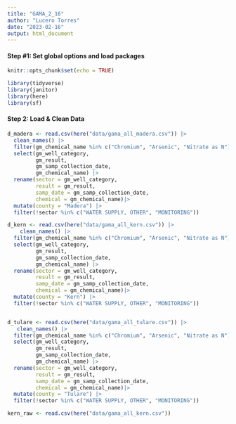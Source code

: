 ```yaml
---
title: "GAMA_2_16"
author: "Lucero Torres"
date: "2023-02-16"
output: html_document
---
```

#### Step #1: Set global options and load packages
```r
knitr::opts_chunk$set(echo = TRUE)

library(tidyverse)
library(janitor)
library(here)
library(sf)

```

#### Step 2: Load & Clean Data 
```r

d_madera <- read.csv(here("data/gama_all_madera.csv")) |>                       #create object called d_madera,load data
  clean_names() |>                                                              #clean names
  filter(gm_chemical_name %in% c("Chromium", "Arsenic", "Nitrate as N")) |>     #filter out specified contaminanta
  select(gm_well_category,                                                      #selecting specific columns 
         gm_result, 
         gm_samp_collection_date, 
         gm_chemical_name) |>
  rename(sector = gm_well_category,                                             #renaming columns into concise names
         result = gm_result,
         samp_date = gm_samp_collection_date, 
         chemical = gm_chemical_name)|>
  mutate(county = "Madera") |>                                                  #adding column for county 
  filter(!sector %in% c("WATER SUPPLY, OTHER", "MONITORING"))                   #filtering out vague or unnecessary well data 

d_kern <- read.csv(here("data/gama_all_kern.csv")) |>                           #creating object called d_kern,load data
    clean_names() |>                                                            #clean names
  filter(gm_chemical_name %in% c("Chromium", "Arsenic", "Nitrate as N")) |>     #filter out specified contaminanta
  select(gm_well_category,                                                      #selecting specific columns 
         gm_result, 
         gm_samp_collection_date, 
         gm_chemical_name) |>
  rename(sector = gm_well_category,                                             #renaming columns into concise names
         result = gm_result,
         samp_date = gm_samp_collection_date, 
         chemical = gm_chemical_name)|>
  mutate(county = "Kern") |>                                                    #adding column for county 
  filter(!sector %in% c("WATER SUPPLY, OTHER", "MONITORING"))                   #filtering out vague or unnecessary well data 


d_tulare <- read.csv(here("data/gama_all_tulare.csv")) |>                       #creating object d_tulare,load data
   clean_names() |>                                                             #clean names
  filter(gm_chemical_name %in% c("Chromium", "Arsenic", "Nitrate as N")) |>     #filter out specified contaminants
  select(gm_well_category,                                                      #selecting specific columns 
         gm_result, 
         gm_samp_collection_date,
         gm_chemical_name) |>
  rename(sector = gm_well_category,                                             #renaming columns into concise names
         result = gm_result,
         samp_date = gm_samp_collection_date, 
         chemical = gm_chemical_name)|>
  mutate(county = "Tulare") |>                                                  #adding column for county
  filter(!sector %in% c("WATER SUPPLY, OTHER", "MONITORING"))                   #filtering out vague or unnecessary well data 


```

```r

kern_raw <- read.csv(here("data/gama_all_kern.csv"))
  
  
  
  
```

